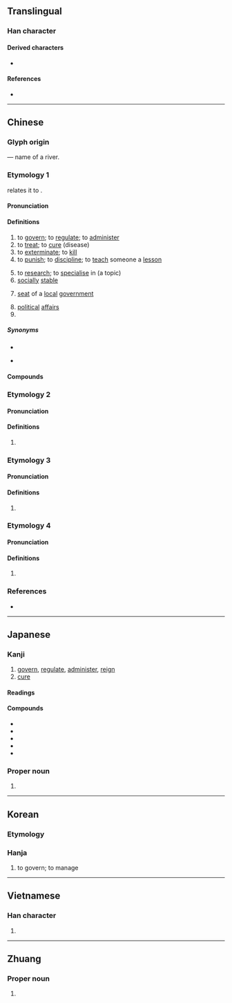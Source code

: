 {{character info}}
==Translingual==
{{stroke order|strokes=8}}

===Han character===
{{Han char|rn=85|rad=水|as=05|sn=8|four=33160|canj=EIR|ids=⿰氵台}}

====Derived characters====
* {{l|mul|[[箈]], [[菭]], [[𠶠]], [[𤦮]], [[𤷩]], [[𨵔]], [[𩃦]]}}

====References====
* {{Han ref|kx=0614.070|dkj=17256|dj=1007.110|hdz=31599.060|uh=6CBB|ud=27835|bh=AA76|bd=43638}}

----

==Chinese==
{{zh-forms|alt=𣳮}}

===Glyph origin===
{{Han etym}}
{{Han compound|水|台|ls=psc|c1=s|c2=p|t1=water}} — name of a river.

===Etymology 1===
{{zh-ref|Sagart (1999)}} relates it to {{och-l|釐|to govern; to regulate}}.

====Pronunciation====
{{zh-pron
|m=zhì,chí
|m_note=chí - literary pronunciation used in {{zh-l|統治}}, {{zh-l|治國}}, etc.
|c=zi6,ci4
|c_note=ci4 - used in {{zh-l|*治家}}, {{zh-l|*治國}}, etc.
|h=pfs=chhṳ
|md=dê
|mn=xm,zz,tw:tī/qz:tǐ
|mn-t=di7
|w=3zr
|mc=y
|oc=y
|cat=v,a,n,pn
}}

====Definitions====
{{zh-hanzi}}

# to [[govern]]; to [[regulate]]; to [[administer]]
# to [[treat]]; to [[cure]] (disease)
# to [[exterminate]]; to [[kill]]
# to [[punish]]; to [[discipline]]; to [[teach]] someone a [[lesson]]
#: {{zh-x|哎-呦{you}！可 有人 治-治{zhi} 這.個 賤貨 了！|Ah! Finally there is someone to '''teach''' this nasty person '''a lesson'''!}}
# to [[research]]; to [[specialise]] in (a topic)
# [[socially]] [[stable]]
# {{lb|zh|historical}} [[seat]] of a [[local]] [[government]]
# [[political]] [[affairs]]
# {{surname|zh}}

=====Synonyms=====
* {{s|to treat}}
{{zh-syn-saurus|醫治}}
* {{s|to punish}}
{{zh-syn-saurus|處罰}}

====Compounds====
{{zh-der|治安|治本|治病|治理|治療|治喪|治學|治印|治罪|治裝|大禹治水|修治|安克拉治|平治|團體治療|宵旰圖治|以夷治夷|主治|人治|專家政治|主治醫生|吸入治療|強權政治|吏治|佐治|同治|大學自治|全民政治|彈治|勵精求治|府治|基因治療|不治|平民政治|喬治亞|垂拱而治|帝王政治|厲精圖治|三明治|厲精求治|官僚政治|委任統治|專制政治|心理治療|併贓治罪|安邦治國|內治|妨害治安|寡頭政治|太平之治|化學治療|不治之症|共治|三明治人|久安長治|地方自治|代議政治|勵精圖治|主治大夫|治躬|成康之治|政治學|根治|治績|治古|禁治產|究治|窮治|治平|治齋|政治作戰|治命|懲治|政治戰|治辦|政治建設|政治哲學|治安機關|治愈|治要|政治|整治|文治|治亂|理治|治術|標本同治|治第|政治史|政治鬥爭|明章之治|治任|民主政治|治軍|百治百效|治國|政治分析|治點|禁治|治亂存亡|根管治療|政治波普|明治|無為而治|救治|直接政治|治產|文景之治|政治庇護|政治犯|治化|科員政治|政治革新|明治天皇|日治時代|政治大學|治問|捊治|磨治|治外法權|矯治|省治|物理治療|治人|政治責任|療治|法治|治癒|治家格言|政治號召|生物防治|治國安民|治席|治功|治生|治跡|掠治|政治家|明治維新|文治武功|政治避難|格林威治|法獄治罪|治戎|治酒|治行|治絲而棼|治絲益棼|治水|治死|治權|治標|治庖|治平專案|治家|治安策|治安法庭|治外|治具|治兵|治亂興亡|治世|治下|河道整治|沒治|民治|極權政治|撥亂興治|撥亂反治|政黨政治|斷治|敷治|政治秀|政治文化|自治|醫治|鞫治|自治區|防治|至治|職能治療|黃老治術|調治|診治|資治通鑑|自治會|繕甲治兵|鳴琴而治|轄治|自治都市|黑金政治|齊家治國|黜治|自治領|統治權|語言治療|貞觀之治|藥物治療|順治|音樂治療|運動治療|結繩而治|舉要治繁|處治|金權政治|長治久安|舞蹈治療|郅治|逮治|輿論政治|輻射治療|臥治|統治|貴族政治|議會政治|縣治|自治行政|肅北蒙古族自治縣|阿克塞哈薩克族自治縣|五峰土家族自治縣|海西蒙古族藏族自治州|自治州|恩施土家族苗族自治州|長治|勞心者治人，勞力者治於人|大治|創治:chhòng-tī;Min Nan|治教}}

===Etymology 2===

====Pronunciation====
{{zh-pron
|m=chí
|c=ci4
|mc=1
|oc=n,1
|dial=n
|cat=pn
}}

====Definitions====
{{zh-hanzi}}

# {{n-g|[[ancient|Ancient]] [[river]] [[name]].}}

===Etymology 3===

====Pronunciation====
{{zh-pron
|m=yí
|dial=n
|cat=pn
}}

====Definitions====
{{zh-hanzi}}

# {{n-g|[[ancient|Ancient]] [[river]] [[name]].}}

===Etymology 4===

====Pronunciation====
{{zh-pron
|c=zi6
|dial=n
|cat=n
}}

====Definitions====
{{zh-hanzi}}

# {{lb|zh|Cantonese}} {{zh-short|三文治|[[sandwich]]|tr=-}}
#: {{zh-x|腿 蛋{daan6-2} 治|ham and egg '''sandwich'''|C}}

===References===
* {{R:yue:Hanzi}}

{{zh-cat|Elementary}}

----

==Japanese==

===Kanji===
{{ja-kanji|grade=4|rs=水05}}

# [[govern]], [[regulate]], [[administer]], [[reign]]
# [[cure]]


====Readings====
{{ja-readings
|goon=じ<ぢ
|kanon=ち
|kun=おさ-める, おさ-まる, なお-る, なお-す
|nanori=はる
}}

====Compounds====
* {{ja-r|治安|ちあん}}
* {{ja-r|治世|ちせい}}
* {{ja-r|治癒|ちゆ}}
* {{ja-r|治療|ちりょう}}
* {{ja-r|政治|せいじ}}

===Proper noun===
{{ja-pos|おさむ|proper}}

# {{given name|ja|male|sort=おさむ}}

----

==Korean==

===Etymology===
{{rfe|ko}}

===Hanja===
{{ko-hanja|hangeul=치|eumhun=|rv=chi|mr=ch'i|y=chi}}

# to govern; to manage

----

==Vietnamese==

===Han character===
{{vi-readings|reading=trị, chệ, trịa|rs=水05}}

# {{rfdef|vi|sort=水05}}

----

==Zhuang==

===Proper noun===
{{za-head|proper noun}}

# {{za-sawndip form of|ci}}